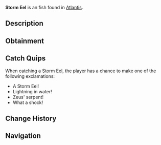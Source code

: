 {{FishInfobox
|image          = Storm Eel.png
|rarity         = Unusual
|sea            = First Sea
|location       = [[Atlantis]]
|sublocation    = 
|sources        = Fishing Rod
|radar_location = 
|xp             = 300
|weather        = Rain
|time           = Night
|season         = 
|bait           = Fish Head
|base_weight    = 80
|base_value     = 550
|weight_range   = 40
|base_chance    = 35
|base_resil     = 40
}}
'''Storm Eel''' is an {{Rarity|Unusual}} fish found in [[Atlantis]].

== Description ==
{{Description|A serpentine fish that generates powerful electrical fields. Their bodies glow with inner lightning during storms.|Bestiary Entry}}

== Obtainment ==
{{Description|Hunts during thunderstorms in Zeus Pool.|Bestiary Hint}}
{{Fish Availability|
Atlantis/Zeus's Rod Room
|top_rods      = 
Krampus's Rod\248338.04\249028.52;
Magma Rod\233149.2\233797.44;
Leviathan's Fang Rod\226738.87\182188.14;
Plastic Rod\216371.55\216964.32;
Trident Rod\207270.86\183003.58;
Fast Rod\160548.85\244810.73;
Fischer's Rod\152664.75\232794.65;
Adventurer's Rod\150452.22\229420.81;
Buddy Bond Rod\160708.69\218051.06;
Free Spirit Rod\189587.01\167390.15;
Ethereal Prism Rod\186429.97\129821.29;
Astralhook Rod\186296.66\127552.61;
No-Life Rod\183143.87\155245.4;
Seraphic Rod\182443.92\134027.94;
Rod Of The Forgotten Fang\170923.03\125107.25;
Challenger's Rod\166267.48\130584.14;
Rod Of The Depths\154420.68\114029.2;
Zeus Rod\151330.01\117737.17;
Rod Of The Exalted One\149900.13\115878.08;
Verdant Shear Rod\148624.2\112977.13;
Blazebringer Rod\143718.28\112105.17;
Depthseeker Rod\136727.67\105686.55;
Avalanche Rod\123258.96\95737.81;
Volcanic Rod\117919.49\91748.38;
Steady Rod\46299.86\37636.18
|recommended   = Trident Rod
}}

== Catch Quips ==
When catching a Storm Eel, the player has a chance to make one of the following exclamations:
* A Storm Eel!
* Lightning in water!
* Zeus' serpent!
* What a shock!

== Change History ==
{{Change History|{{subst:Current Version}}}}

== Navigation ==
{{Fish Navbox|Atlantis}}